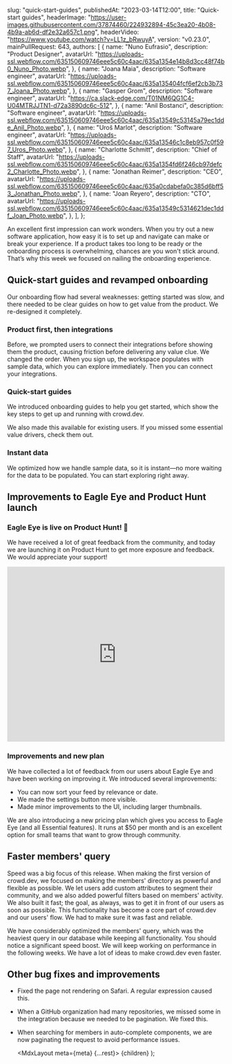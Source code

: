 
  slug: "quick-start-guides",
  publishedAt: "2023-03-14T12:00",
  title: "Quick-start guides",
  headerImage:
    "https://user-images.githubusercontent.com/37874460/224932894-45c3ea20-4b08-4b9a-ab6d-df2e32a657c1.png",
    headerVideo: "https://www.youtube.com/watch?v=LL1z_bRwuyA",
  version: "v0.23.0",
  mainPullRequest: 643,
  authors: [
    {
      name: "Nuno Eufrasio",
      description: "Product Designer",
      avatarUrl:
        "https://uploads-ssl.webflow.com/635150609746eee5c60c4aac/635a1354e14b8d3cc48f74b0_Nuno_Photo.webp",
    },
    {
      name: "Joana Maia",
      description: "Software engineer",
      avatarUrl:
        "https://uploads-ssl.webflow.com/635150609746eee5c60c4aac/635a135404fcf6ef2cb3b737_Joana_Photo.webp",
    },
    {
      name: "Gasper Grom",
      description: "Software engineer",
      avatarUrl: "https://ca.slack-edge.com/T01NM6QG1C4-U04MTRJJTN1-d72a3890dc6c-512",
    },
    {
      name: "Anil Bostanci",
      description: "Software engineer",
      avatarUrl:
        "https://uploads-ssl.webflow.com/635150609746eee5c60c4aac/635a13549c53145a79ec1dde_Anil_Photo.webp",
    },
    {
      name: "Uroš Marlot",
      description: "Software engineer",
      avatarUrl:
        "https://uploads-ssl.webflow.com/635150609746eee5c60c4aac/635a13546c1c8eb957c0f597_Uros_Photo.webp",
    },
    {
      name: "Charlotte Schmitt",
      description: "Chief of Staff",
      avatarUrl:
        "https://uploads-ssl.webflow.com/635150609746eee5c60c4aac/635a1354fd6f246cb97defc2_Charlotte_Photo.webp",
    },
    {
      name: "Jonathan Reimer",
      description: "CEO",
      avatarUrl:
        "https://uploads-ssl.webflow.com/635150609746eee5c60c4aac/635a0cdabefa0c385d6bff53_Jonathan_Photo.webp",
    },
    {
      name: "Joan Reyero",
      description: "CTO",
      avatarUrl:
        "https://uploads-ssl.webflow.com/635150609746eee5c60c4aac/635a13549c5314621dec1ddf_Joan_Photo.webp",
    },
  ],
};

An excellent first impression can work wonders. When you try out a new software application, how easy it is to set up and navigate can make or break your experience. If a product takes too long to be ready or the onboarding process is overwhelming, chances are you won't stick around. 
That’s why this week we focused on nailing the onboarding experience.


## Quick-start guides and revamped onboarding <PullRequest number="607"/>

Our onboarding flow had several weaknesses: getting started was slow, and there needed to be clear guides on how to get value from the product. We re-designed it completely.

### Product first, then integrations

Before, we prompted users to connect their integrations before showing them the product, causing friction before delivering any value clue. We changed the order. When you sign up, the workspace populates with sample data, which you can explore immediately. Then you can connect your integrations.


### Quick-start guides

We introduced onboarding guides to help you get started, which show the key steps to get up and running with crowd.dev.

We also made this available for existing users. If you missed some essential value drivers, check them out.


<CenteredImage
  src="https://user-images.githubusercontent.com/37874460/224932894-45c3ea20-4b08-4b9a-ab6d-df2e32a657c1.png"
  maxWidth="100%"
/>

### Instant data

We optimized how we handle sample data, so it is instant—no more waiting for the data to be populated. You can start exploring right away.

## Improvements to Eagle Eye and Product Hunt launch <PullRequest number="645"/>

### Eagle Eye is live on Product Hunt! 🦅

We have received a lot of great feedback from the community, and today we are launching it on Product Hunt to get more exposure and feedback. We would appreciate your support! 

<iframe  src="https://cards.producthunt.com/cards/posts/383743?v=1" width="100%" height="405" frameborder="0" scrolling="no" allowfullscreen></iframe>

### Improvements and new plan

We have collected a lot of feedback from our users about Eagle Eye and have been working on improving it. We introduced several improvements:

- You can now sort your feed by relevance or date. <PullRequest number="630"/>
- We made the settings button more visible. <PullRequest number="623"/>
- Made minor improvements to the UI, including larger thumbnails. <PullRequest number="638"/>

We are also introducing a new pricing plan which gives you access to Eagle Eye (and all Essential features).
It runs at $50 per month and is an excellent option for small teams that want to grow through community.

## Faster members' query <PullRequest number="643"/>

Speed was a big focus of this release. When making the first version of crowd.dev, we focused on making the members' directory as powerful and flexible as possible. We let users add custom attributes to segment their community, and we also added powerful filters based on members' activity. We also built it fast; the goal, as always, was to get it in front of our users as soon as possible. This functionality has become a core part of crowd.dev and our users' flow. We had to make sure it was fast and reliable.

<CenteredImage
  src="https://user-images.githubusercontent.com/37874460/224932869-22b8b1e7-5a18-456a-ae8d-3a217832324b.png"
  maxWidth="100%"
/>

We have considerably optimized the members' query, which was the heaviest query in our database while keeping all functionality. You should notice a significant speed boost. We will keep working on performance in the following weeks. We have a lot of ideas to make crowd.dev even faster.


## Other bug fixes and improvements

- Fixed the page not rendering on Safari. A regular expression caused this. <PullRequest number="647"/>

- When a GitHub organization had many repositories, we missed some in the integration because we needed to be pagination. 
We fixed this. <PullRequest number="628"/>

- When searching for members in auto-complete components, we are now paginating the request to avoid performance issues. <PullRequest number="621"/>

  <MdxLayout meta={meta} {...rest}>
    {children}
  </MdxLayout>
);

